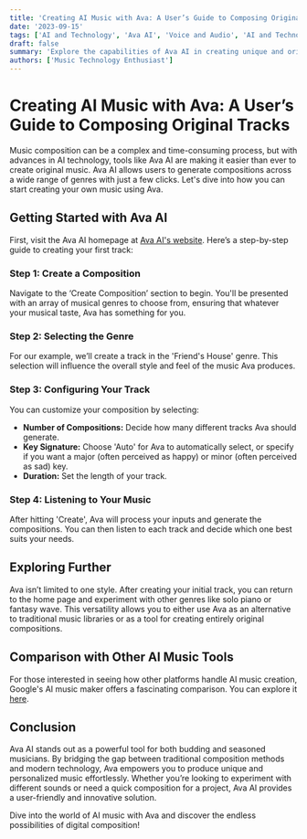 ```yaml
---
title: 'Creating AI Music with Ava: A User’s Guide to Composing Original Tracks'
date: '2023-09-15'
tags: ['AI and Technology', 'Ava AI', 'Voice and Audio', 'AI and Technology']
draft: false
summary: 'Explore the capabilities of Ava AI in creating unique and original music compositions with just a few clicks. This guide walks you through the process of selecting genres, composing music, and understanding music fundamentals like key signatures.'
authors: ['Music Technology Enthusiast']
---
```


# Creating AI Music with Ava: A User’s Guide to Composing Original Tracks

Music composition can be a complex and time-consuming process, but with advances in AI technology, tools like Ava AI are making it easier than ever to create original music. Ava AI allows users to generate compositions across a wide range of genres with just a few clicks. Let's dive into how you can start creating your own music using Ava.

## Getting Started with Ava AI

First, visit the Ava AI homepage at [Ava AI's website](https://www.aiva.ai/). Here’s a step-by-step guide to creating your first track:

### Step 1: Create a Composition

Navigate to the ‘Create Composition’ section to begin. You'll be presented with an array of musical genres to choose from, ensuring that whatever your musical taste, Ava has something for you.

### Step 2: Selecting the Genre

For our example, we’ll create a track in the 'Friend's House' genre. This selection will influence the overall style and feel of the music Ava produces.

### Step 3: Configuring Your Track

You can customize your composition by selecting:
- **Number of Compositions:** Decide how many different tracks Ava should generate.
- **Key Signature:** Choose 'Auto' for Ava to automatically select, or specify if you want a major (often perceived as happy) or minor (often perceived as sad) key.
- **Duration:** Set the length of your track.

### Step 4: Listening to Your Music

After hitting 'Create', Ava will process your inputs and generate the compositions. You can then listen to each track and decide which one best suits your needs.

## Exploring Further

Ava isn’t limited to one style. After creating your initial track, you can return to the home page and experiment with other genres like solo piano or fantasy wave. This versatility allows you to either use Ava as an alternative to traditional music libraries or as a tool for creating entirely original compositions.

## Comparison with Other AI Music Tools

For those interested in seeing how other platforms handle AI music creation, Google's AI music maker offers a fascinating comparison. You can explore it [here](https://google-research.github.io/seanet/musiclm/examples/).

## Conclusion

Ava AI stands out as a powerful tool for both budding and seasoned musicians. By bridging the gap between traditional composition methods and modern technology, Ava empowers you to produce unique and personalized music effortlessly. Whether you’re looking to experiment with different sounds or need a quick composition for a project, Ava AI provides a user-friendly and innovative solution.

Dive into the world of AI music with Ava and discover the endless possibilities of digital composition!

